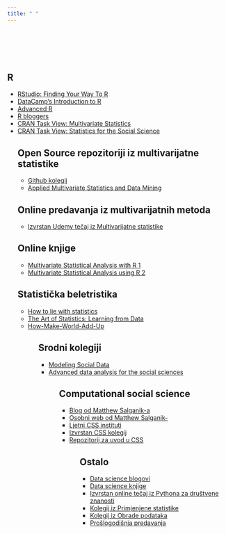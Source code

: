 ```yaml
---
title: " "
---
```


<br>
<br>
<br>
<br>


## R 

<ul>
<li><a href="https://education.rstudio.com/learn/">RStudio: Finding Your Way To R</a></li>
<li><a href="https://www.datacamp.com/courses/free-introduction-to-r">DataCamp's Introduction to R</a></li>
<li><a href="http://adv-r.had.co.nz/">Advanced R</a></li>
<li><a href="https://www.r-bloggers.com/">R bloggers</a></li>
<li><a href="https://cran.r-project.org/web/views/Multivariate.html">CRAN Task View: Multivariate Statistics</a></li>
<li><a href="https://cran.r-project.org/web/views/SocialSciences.html">CRAN Task View: Statistics for the Social Science</a></li
</ul>


## Open Source repozitoriji iz multivarijatne statistike


<ul>
<li><a href="https://github.com/nthun/courses-multivariate-statistics-in-R-2018-fall">Github kolegij</a></li>
<li><a href="https://people.stat.sc.edu/Hitchcock/stat530.html">Applied Multivariate Statistics and Data Mining</a></li>
</ul>



## Online predavanja iz multivarijatnih metoda 

<ul>
<li><a href="https://www.udemy.com/course/applied-multivariate-analysis-with-r/?utm_source=adwords&utm_medium=udemyads&utm_campaign=LongTail_la.EN_cc.ROW&utm_content=deal4584&utm_term=_._ag_77879424214_._ad_437497333845_._kw__._de_c_._dm__._pl__._ti_dsa-1007766171552_._li_20229_._pd__._&matchtype=b&gclid=Cj0KCQiAvbiBBhD-ARIsAGM48bwurNZTDDJ71ffigbknOBbdua2-BA57vUG0O7qSHJlK5QBm-RkIxmsaAsqjEALw_wcB">Izvrstan Udemy tečaj iz Multivarijatne statistike</a></li>
</ul>





## Online knjige


<ul>
<li><a href="https://bookdown.org/brian_nguyen0305/Multivariate_Statistical_Analysis_with_R">Multivariate Statistical Analysis with R 1</a></li>
<li><a href="https://people.stat.sc.edu/Hitchcock/stat530.html">Multivariate Statistical Analysis using R 2</a></li>
</ul>



## Statistička beletristika

<ul>
<li><a href="https://www.pdfdrive.com/penguin-books-how-to-lie-with-statistics-darrell-huff-e119748826.html">How to lie with statistics</a></li>
<li><a href="https://www.bookdepository.com/Art-Statistics-David-Spiegelhalter/9780241258767?pdg=dsa-19959388920:cmp-8862937091:adg-86528077382:crv-411135277650:pos-:dev-c&gclid=CjwKCAjwiOv7BRBREiwAXHbv3LXBoXSa-a8cNTrV3aewUF0MkjMZRiknrYma4gIeWYxwf4eiV9obQBoC2EAQAvD_BwEl">The Art of Statistics: Learning from Data</a></li>
<li><a href="https://www.amazon.com/How-Make-World-Add-Up/dp/1408712245">How-Make-World-Add-Up</a></li>
<ul>




## Srodni kolegiji


<ul>
<li><a href="http://modelingsocialdata.org/">Modeling Social Data</a></li>
<li><a href="http://www.princeton.edu/~mjs3/soc504_s2015/#">Advanced data analysis for the social sciences</a></li>
<ul>


## Computational social science



<ul>
<li><a href="https://msalganik.wordpress.com/">Blog od Matthew Salganik-a</a></li>
<li><a href="http://www.princeton.edu/~mjs3/">Osobni web od Matthew Salganik-</a></li>
<li><a href="https://sicss.io/">Ljetni CSS instituti</a></li>
<li><a href="http://pablobarbera.com/POIR613/index.html">Izvrstan CSS kolegij</a></li>
<li><a href="http://pablobarbera.com/POIR613/index.html">Repozitorij za uvod u CSS</a></li>

<ul>


## Ostalo

<ul>
<li><a href="https://towardsdatascience.com/best-data-science-blogs-to-follow-in-2020-d03044169eb4">Data science blogovi</a></li>
<li><a href="https://towardsdatascience.com/data-science-books-you-should-read-in-2020-358f70e1d9b2">Data science knjige</a></li>
<li><a href="https://nealcaren.github.io/python-tutorials/">Izvrstan online tečaj iz Pythona za društvene znanosti</a></li>
<li><a href="https://lusiki.github.io/WebStatistika/">Kolegij iz Primjenjene statistike</a></li>
<li><a href="https://lusiki.github.io/WebObradaPodataka/">Kolegij iz Obrade podataka</a></li>
<li><a href="https://rpubs.com/shichich">Prošlogodišnja predavanja</a></li>
<ul>


<br>
<br>
<br>

